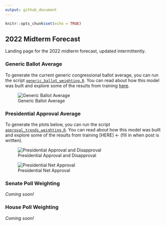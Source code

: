 ```yaml
---
output: github_document
---
```


```r
knitr::opts_chunk$set(echo = TRUE)
```

## 2022 Midterm Forecast

Landing page for the 2022 midterm forecast, updated intermittently. 

### Generic Ballot Average

To generate the current generic congressional ballot average, you can run the script [`generic_ballot_weighting.R`](https://github.com/markjrieke/2022-midterm-forecasts/blob/main/scripts/generic_ballot_weighting.R). You can read about how this model was built and explore some of the results from training [here](https://www.thedatadiary.net/blog/2021-12-14-do-voters-want-democrats-or-republicans-in-congress/).

![Generic Ballot Average](plots/generic_ballot/generic_ballot_current.png)

### Presidential Approval Average

To generate the plots below, you can run the script [`approval_trends_weighting.R`](https://github.com/markjrieke/2022-midterm-forecasts/blob/main/scripts/approval_trends_weighting.R). You can read about how this model was built and explore some of the results from training [HERE] <- (fill in when post is written).

![Presidential Approval and Disapproval](plots/approval/approval_disapproval_current.png)

![Presidential Net Approval](plots/approval/net_approval_current.png)

### Senate Poll Weighting

*Coming soon!*

### House Poll Weighting

*Coming soon!*


